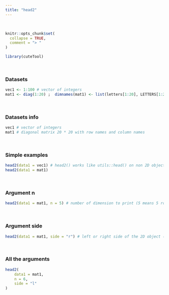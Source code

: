 ---
title: "head2"
---
<br>

```{r, include = FALSE}
knitr::opts_chunk$set(
  collapse = TRUE,
  comment = "> "
)
```

```{r setup}
library(cuteTool)
```
<br>

### Datasets

```{r}
vec1 <- 1:100 # vector of integers
mat1 <- diag(1:20) ;  dimnames(mat1) <- list(letters[1:20], LETTERS[1:20]) # diagonal matrix 20 * 20 with row names and column names
```

<br>

### Datasets info

```{r}
vec1 # vector of integers
mat1 # diagonal matrix 20 * 20 with row names and column names
```
<br>

### Simple examples

```{r}
head2(data1 = vec1) # head2() works like utils::head() on non 2D objects
head2(data1 = mat1)
```
<br>

### Argument n

```{r}
head2(data1 = mat1, n = 5) # number of dimension to print (5 means 5 rows and columns)
```
<br>

### Argument side
```{r}
head2(data1 = mat1, side = "r") # left or right side of the 2D object (only for matrix, data frame or table)
```
<br>

### All the arguments
```{r}
head2(
    data1 = mat1, 
    n = 6, 
    side = "l"
)
```

